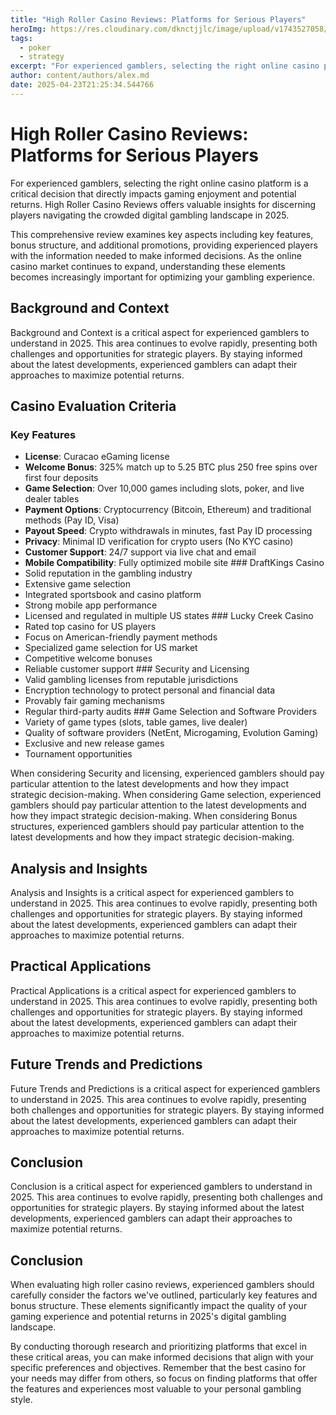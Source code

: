```yaml
---
title: "High Roller Casino Reviews: Platforms for Serious Players"
heroImg: https://res.cloudinary.com/dknctjjlc/image/upload/v1743527058/Blog/empty-office-chairs-meeting-room_xywvvb.webp
tags:
  - poker
  - strategy
excerpt: "For experienced gamblers, selecting the right online casino platform is a critical decision that directly impacts gaming enjoyment and potential returns. High Roller Casino Reviews offers valuable insights for discerning players navigating the crowded digital gambling landscape in 2025."
author: content/authors/alex.md
date: 2025-04-23T21:25:34.544766
---
```


# High Roller Casino Reviews: Platforms for Serious Players

For experienced gamblers, selecting the right online casino platform is a critical decision that directly impacts gaming enjoyment and potential returns. High Roller Casino Reviews offers valuable insights for discerning players navigating the crowded digital gambling landscape in 2025.

This comprehensive review examines key aspects including key features, bonus structure, and additional promotions, providing experienced players with the information needed to make informed decisions. As the online casino market continues to expand, understanding these elements becomes increasingly important for optimizing your gambling experience.

## Background and Context

Background and Context is a critical aspect for experienced gamblers to understand in 2025. This area continues to evolve rapidly, presenting both challenges and opportunities for strategic players. By staying informed about the latest developments, experienced gamblers can adapt their approaches to maximize potential returns.

## Casino Evaluation Criteria

### Key Features
- **License**: Curacao eGaming license
- **Welcome Bonus**: 325% match up to 5.25 BTC plus 250 free spins over first four deposits
- **Game Selection**: Over 10,000 games including slots, poker, and live dealer tables
- **Payment Options**: Cryptocurrency (Bitcoin, Ethereum) and traditional methods (Pay ID, Visa)
- **Payout Speed**: Crypto withdrawals in minutes, fast Pay ID processing
- **Privacy**: Minimal ID verification for crypto users (No KYC casino)
- **Customer Support**: 24/7 support via live chat and email
- **Mobile Compatibility**: Fully optimized mobile site ### DraftKings Casino
- Solid reputation in the gambling industry
- Extensive game selection
- Integrated sportsbook and casino platform
- Strong mobile app performance
- Licensed and regulated in multiple US states ### Lucky Creek Casino
- Rated top casino for US players
- Focus on American-friendly payment methods
- Specialized game selection for US market
- Competitive welcome bonuses
- Reliable customer support ### Security and Licensing
- Valid gambling licenses from reputable jurisdictions
- Encryption technology to protect personal and financial data
- Provably fair gaming mechanisms
- Regular third-party audits ### Game Selection and Software Providers
- Variety of game types (slots, table games, live dealer)
- Quality of software providers (NetEnt, Microgaming, Evolution Gaming)
- Exclusive and new release games
- Tournament opportunities

When considering Security and licensing, experienced gamblers should pay particular attention to the latest developments and how they impact strategic decision-making. When considering Game selection, experienced gamblers should pay particular attention to the latest developments and how they impact strategic decision-making. When considering Bonus structures, experienced gamblers should pay particular attention to the latest developments and how they impact strategic decision-making. 

## Analysis and Insights

Analysis and Insights is a critical aspect for experienced gamblers to understand in 2025. This area continues to evolve rapidly, presenting both challenges and opportunities for strategic players. By staying informed about the latest developments, experienced gamblers can adapt their approaches to maximize potential returns.

## Practical Applications

Practical Applications is a critical aspect for experienced gamblers to understand in 2025. This area continues to evolve rapidly, presenting both challenges and opportunities for strategic players. By staying informed about the latest developments, experienced gamblers can adapt their approaches to maximize potential returns.

## Future Trends and Predictions

Future Trends and Predictions is a critical aspect for experienced gamblers to understand in 2025. This area continues to evolve rapidly, presenting both challenges and opportunities for strategic players. By staying informed about the latest developments, experienced gamblers can adapt their approaches to maximize potential returns.

## Conclusion

Conclusion is a critical aspect for experienced gamblers to understand in 2025. This area continues to evolve rapidly, presenting both challenges and opportunities for strategic players. By staying informed about the latest developments, experienced gamblers can adapt their approaches to maximize potential returns.

## Conclusion

When evaluating high roller casino reviews, experienced gamblers should carefully consider the factors we've outlined, particularly key features and bonus structure. These elements significantly impact the quality of your gaming experience and potential returns in 2025's digital gambling landscape.

By conducting thorough research and prioritizing platforms that excel in these critical areas, you can make informed decisions that align with your specific preferences and objectives. Remember that the best casino for your needs may differ from others, so focus on finding platforms that offer the features and experiences most valuable to your personal gambling style.